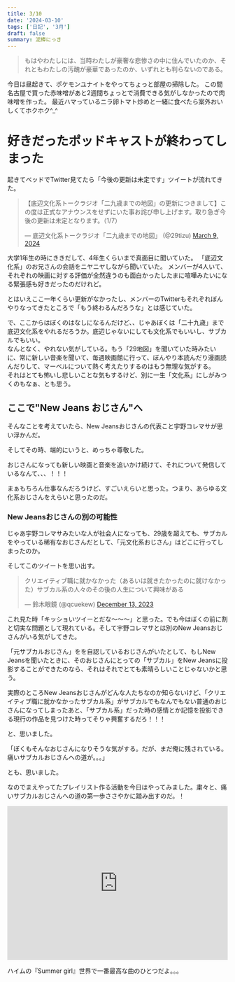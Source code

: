 ```yaml
---
title: 3/10
date: '2024-03-10'
tags: ['日記', '3月']
draft: false
summary: 泥棒にっき
---
```

<blockquote class="p-4 my-4 border-s-4 border-gray-300 bg-gray-50 dark:border-gray-500 dark:bg-gray-800">
    <p class=" text-sm not-italic  leading-relaxed text-gray-900 dark:text-white">もはやわたしには、当時わたしが豪奢な悲惨さの中に住んでいたのか、それともわたしの汚醜が豪華であったのか、いずれとも判らないのである。</p>
</blockquote>
今日は昼起きて、ポケモンユナイトをやってちょっと部屋の掃除した。
この間名古屋で買った赤味噌があと2週間ちょっとで消費できる気がしなかったので肉味噌を作った。
最近ハマっているニラ卵トマト炒めと一緒に食べたら案外おいしくてホクホク^_^

# 好きだったポッドキャストが終わってしまった
起きてベッドでTwitter見てたら「今後の更新は未定です」ツイートが流れてきた。
<blockquote class="twitter-tweet"><p lang="ja" dir="ltr">【底辺文化系トークラジオ「二九歳までの地図」の更新につきまして】この度は正式なアナウンスをせずにいた事お詫び申し上げます。取り急ぎ今後の更新は未定となります。（1/7）</p>&mdash; 底辺文化系トークラジオ「二九歳までの地図」 (@29tizu) <a href="https://twitter.com/29tizu/status/1766447998484316235?ref_src=twsrc%5Etfw">March 9, 2024</a></blockquote> <script async src="https://platform.twitter.com/widgets.js" charset="utf-8"></script>

大学1年生の時にききだして、4年生くらいまで真面目に聞いていた。
「底辺文化系」のお兄さんの会話をニヤニヤしながら聞いていた。
メンバーが4人いて、それぞれの映画に対する評価が全然違うのも面白かったしたまに喧嘩みたいになる緊張感も好きだったのだけれど。

とはいえここ一年くらい更新がなかったし、メンバーのTwitterもそれぞれぼんやりなってきたところで「もう終わるんだろうな」とは感じていた。

で、ここからはぼくのはなしになるんだけど、、じゃあぼくは「二十九歳」まで底辺文化系をやれるだろうか。底辺じゃないにしても文化系でもいいし、サブカルでもいい。<br/>
なんとなく、やれない気がしている。もう「29地図」を聞いていた時みたいに、常に新しい音楽を聞いて、毎週映画館に行って、ぼんやり本読んだり漫画読んだりして、マーベルについて熱く考えたりするのはもう無理な気がする。
<br/>
それはとても怖いし悲しいことな気もするけど、別に一生「文化系」にしがみつくのもなぁ、とも思う。

## ここで"New Jeans おじさん"へ
そんなことを考えていたら、New Jeansおじさんの代表こと宇野コレマサが思い浮かんだ。

そしてその時、端的にいうと、めっちゃ尊敬した。

おじさんになっても新しい映画と音楽を追いかけ続けて、それについて発信しているなんて、、、！！！

まぁもちろん仕事なんだろうけど、すごいえらいと思った。つまり、あらゆる文化系おじさんをえらいと思ったのだ。

### New Jeansおじさんの別の可能性
じゃあ宇野コレマサみたいな人が社会人になっても、29歳を超えても、サブカルをやっている稀有なおじさんだとして、「元文化系おじさん」はどこに行ってしまったのか。

そしてこのツイートを思い出す。
<blockquote class="twitter-tweet"><p lang="ja" dir="ltr">クリエイティブ職に就かなかった（あるいは就きたかったのに就けなかった）サブカル系の人々のその後の人生について興味がある</p>&mdash; 鈴木眼鏡 (@qcuekew) <a href="https://twitter.com/qcuekew/status/1734829352330883434?ref_src=twsrc%5Etfw">December 13, 2023</a></blockquote> <script async src="https://platform.twitter.com/widgets.js" charset="utf-8"></script>

これ見た時「キッショいツイーとだな〜〜〜」と思った。でも今はぼくの前に割と切実な問題として現れている。そして宇野コレマサとは別のNew Jeansおじさんがいる気がしてきた。

「元サブカルおじさん」をを自認しているおじさんがいたとして、もしNew Jeansを聞いたときに、そのおじさんにとっての「サブカル」をNew Jeansに投影することができたのなら、それはそれでとても素晴らしいことじゃないかと思う。

実際のところNew Jeansおじさんがどんな人たちなのか知らないけど、「クリエイティブ職に就かなかったサブカル系」がサブカルでもなんでもない普通のおじさんになってしまったあと、「サブカル系」だった時の感情とか記憶を投影できる現行の作品を見つけた時ってそりゃ興奮するだろ！！！

と、思いました。

「ぼくもそんなおじさんになりそうな気がする。だが、まだ俺に残されている。痛いサブカルおじさんへの道が。。。」

とも、思いました。

なのでまえやってたプレイリスト作る活動を今日はやってみました。粛々と、痛いサブカルおじさんへの道の第一歩ささやかに踏み出すのだ。！

<iframe src="https://open.spotify.com/embed/playlist/0LsmhWlfWZR5o0HBscaM8v?utm_source=generator" width="100%" height="352" frameBorder="0" allowfullscreen="" allow="autoplay; clipboard-write; encrypted-media; fullscreen; picture-in-picture" loading="lazy"></iframe>

ハイムの『Summer girl』世界で一番最高な曲のひとつだよ。。。